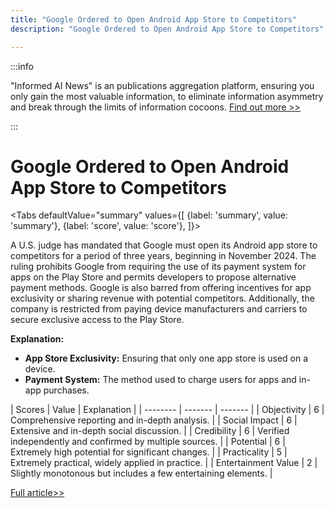 ```yaml
---
title: "Google Ordered to Open Android App Store to Competitors"
description: "Google Ordered to Open Android App Store to Competitors"

---
```



:::info

"Informed AI News" is an publications aggregation platform, ensuring you only gain the most valuable information, to eliminate information asymmetry and break through the limits of information cocoons.  [Find out more >>](/)

:::

# Google Ordered to Open Android App Store to Competitors


<Tabs
	defaultValue="summary"
	values={[
	{label: 'summary', value: 'summary'},
	{label: 'score', value: 'score'},
]}>
<TabItem value="summary">


A U.S. judge has mandated that Google must open its Android app store to competitors for a period of three years, beginning in November 2024. The ruling prohibits Google from requiring the use of its payment system for apps on the Play Store and permits developers to propose alternative payment methods. Google is also barred from offering incentives for app exclusivity or sharing revenue with potential competitors. Additionally, the company is restricted from paying device manufacturers and carriers to secure exclusive access to the Play Store.

**Explanation:**
- **App Store Exclusivity:** Ensuring that only one app store is used on a device.
- **Payment System:** The method used to charge users for apps and in-app purchases.
</TabItem>
<TabItem value="score">
	| Scores     | Value   | Explanation |
	| -------- | ------- | ------- |
	| Objectivity  | 6    | Comprehensive reporting and in-depth analysis.    |
	| Social Impact | 6     | Extensive and in-depth social discussion.    |
	| Credibility    | 6    | Verified independently and confirmed by multiple sources.    |
	| Potential    | 6    | Extremely high potential for significant changes.    |
	| Practicality    | 5    | Extremely practical, widely applied in practice.    |
	| Entertainment Value    | 2    | Slightly monotonous but includes a few entertaining elements.    |
</TabItem>
</Tabs>

[Full article>>](https://tech.slashdot.org/story/24/10/07/1913236/google-ordered-to-make-sweeping-changes-open-android-app-store-to-rivals?utm_source=rss1.0mainlinkanon&utm_medium=feed)
